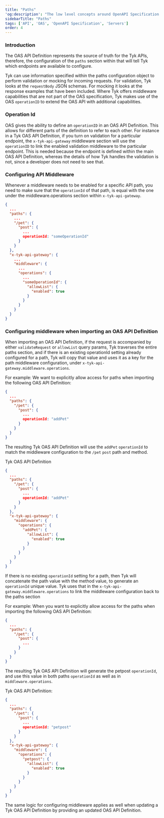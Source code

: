 ```yaml
---
title: "Paths"
'og:description': "The low level concepts around OpenAPI Specification support in Tyk"
sidebarTitle: "Paths"
tags: ['API', 'OAS', 'OpenAPI Specification', 'Servers']
order: 4
---
```


### Introduction

The OAS API Definition represents the source of truth for the Tyk APIs, therefore, the configuration of the `paths` section within that will tell Tyk which endpoints are available to configure.

Tyk can use information specified within the paths configuration object to perform validation or mocking for incoming requests. For validation, Tyk looks at the `requestBody` JSON schemas. For mocking it looks at the response examples that have been included. Where Tyk offers middleware capabilities that are not part of the OAS specification, Tyk makes use of the OAS `operationID` to extend the OAS API with additional capabilities.

### Operation Id

OAS gives the ability to define an `operationID` in an OAS API Definition. This allows for different parts of the definition to refer to each other. For instance in a Tyk OAS API Definition, if you turn on validation for a particular endpoint, the `x-tyk-api-gateway` middleware section will use the `operationID` to link the enabled validation middleware to the particular endpoint. This is needed because the endpoint is defined within the main OAS API Definition, whereas the details of how Tyk handles the validation is not, since a developer does not need to see that.

### Configuring API Middleware

Whenever a middleware needs to be enabled for a specific API path, you need to make sure that the `operationId` of that path, is equal with the one under the middleware.operations section within `x-tyk-api-gateway`.

```.json
{
  ...
  "paths": {
    ...
    "/pet": {
      "post": {
        ...
        operationId: "someOperationId"
      }
    }
  },
  "x-tyk-api-gateway": {
    ...
    "middleware": {
      ...
      "operations": {
        ...
        "someOperationId": {
          "allowList": {
            "enabled": true
          }
        }
      }
    }
  }
}
```
### Configuring middleware when importing an OAS API Definition

When importing an OAS API Definition, if the request is accompanied by either `validateRequest` or `allowList` query params, Tyk traverses the entire paths section, and if there is an existing operationId setting already configured for a path, Tyk will copy that value and uses it as a key for the path middleware configuration, under `x-tyk-api-gateway.middleware.operations`.

For example: We want to explicitly allow access for paths when importing the following OAS API Definition:

```.json
{
  ...
  "paths": {
    "/pet": {
      "post": {
        ...
        operationId: "addPet"
      }
    }
  }
}
```
The resulting Tyk OAS API Definition will use the `addPet` `operationId` to match the middleware configuration to the `/pet` `post` path and method. 

Tyk OAS API Definition

```.json
{
  ...
  "paths": {
    "/pet": {
      "post": {
        ...
        operationId: "addPet"
      }
    }
  },
  "x-tyk-api-gateway": {
    "middleware": {
      "operations": {
        "addPet": {
          "allowList": {
            "enabled": true
          }
        }
      }
    }
  }
}
```
If there is no existing `operationId` setting for a path, then Tyk will concatenate the path value with the method value, to generate an `operationId` unique value. Tyk uses that in the `x-tyk-api-gateway.middleware.operations` to link the middleware configuration back to the paths section

For example: When you want to explicitly allow access for the paths when importing the following OAS API Definition:

```.json
{
  ...
  "paths": {
    "/pet": {
      "post": {
        ...
      }
    }
  }
}
```
The resulting Tyk OAS API Definition will generate the petpost `operationId`, and use this value in both paths `operationId` as well as in `middleware.operations`.

Tyk OAS API Definition:

```.json
{
  ...
  "paths": {
    "/pet": {
      "post": {
        ...
        operationId: "petpost"
      }
    }
  },
  "x-tyk-api-gateway": {
    "middleware": {
      "operations": {
        "petpost": {
          "allowList": {
            "enabled": true
          }
        }
      }
    }
  }
}
```

<Note>
The same logic for configuring middleware applies as well when updating a Tyk OAS API Definition by providing an updated OAS API Definition.
</Note>
